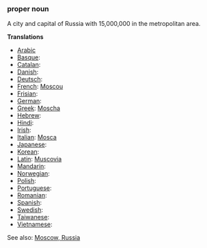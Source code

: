 ===proper noun===

A city and capital of Russia with 15,000,000 in the metropolitan area.

'''Translations'''

*[[Arabic]]
*[[Basque]]:
*[[Catalan]]:
*[[Danish]]:
*[[Deutsch]]:
*[[French]]: [[Moscou]]
*[[Frisian]]:
*[[German]]:
*[[Greek]]: [[Moscha]]
*[[Hebrew]]:
*[[Hindi]]:
*[[Irish]]:
*[[Italian]]: [[Mosca]]
*[[Japanese]]:
*[[Korean]]:
*[[Latin]]: [[Muscovia]]
*[[Mandarin]]:
*[[Norwegian]]:
*[[Polish]]:
*[[Portuguese]]:
*[[Romanian]]:
*[[Spanish]]:
*[[Swedish]]:
*[[Taiwanese]]:
*[[Vietnamese]]:

See also: [[en:Moscow, Russia|Moscow, Russia]]